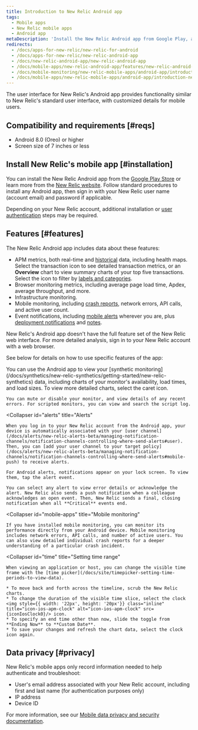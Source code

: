```yaml
---
title: Introduction to New Relic Android app
tags:
  - Mobile apps
  - New Relic mobile apps
  - Android app
metaDescription: 'Install the New Relic Android app from Google Play, and view your New Relic account''s apps, alert notifications, and more.'
redirects:
  - /docs/apps-for-new-relic/new-relic-for-android
  - /docs/apps-for-new-relic/new-relic-android-app
  - /docs/new-relic-android-app/new-relic-android-app
  - /docs/mobile-apps/new-relic-android-app/features/new-relic-android-app
  - /docs/mobile-monitoring/new-relic-mobile-apps/android-app/introduction-new-relic-android-app
  - /docs/mobile-apps/new-relic-mobile-apps/android-app/introduction-new-relic-android-app
---
```



The user interface for New Relic's Android app provides functionality similar to New Relic's standard user interface, with customized details for mobile users.

## Compatibility and requirements [#reqs]

* Android 8.0 (Oreo) or higher
* Screen size of 7 inches or less

## Install New Relic's mobile app [#installation]

You can install the New Relic Android app from the [Google Play Store](https://play.google.com/store/apps/details?id=com.newrelic.rpm "Link opens in a new window") or learn more from the [New Relic website](https://newrelic.com/mobility). Follow standard procedures to install any Android app, then sign in with your New Relic user name (account email) and password if applicable.

Depending on your New Relic account, additional installation or [user authentication](/docs/mobile-apps/new-relic-mobile-apps/authentication-alerts/user-settings-authentication) steps may be required.

## Features [#features]

The New Relic Android app includes data about these features:

* APM metrics, both real-time and [historical](#time) data, including health maps. Select the transaction <Icon name="fe-repeat"/>
  icon to see detailed transaction metrics, or an **Overview** chart to view summary charts of your top five transactions. Select the <Icon name="fe-filter"/>
  icon to filter by [labels and categories](/docs/data-analysis/user-interface-functions/labels-categories-organize-your-apps-servers).
* Browser monitoring metrics, including average page load time, Apdex, average throughput, and more.
* Infrastructure monitoring.
* Mobile monitoring, including [crash reports](/docs/mobile-monitoring/mobile-monitoring-ui/mobile-app-dashboards/mobile-apps-crash-dashboard), network errors, API calls, and active user count.
* Event notifications, including [mobile alerts](/docs/mobile-apps/new-relic-ios-app/features/ios-alerting) wherever you are, plus [deployment notifications](/docs/applications-menu/deployments-dashboard) and [notes](/docs/site/public-and-private-notes).

<Callout variant="important">
  New Relic's Android app doesn't have the full feature set of the New Relic web interface. For more detailed analysis, sign in to your New Relic account with a web browser.
</Callout>

See below for details on how to use specific features of the app:

<CollapserGroup>
  <Collapser
    id="synthetics"
    title="Synthetics"
  >
    You can use the Android app to view your [synthetic monitoring](/docs/synthetics/new-relic-synthetics/getting-started/new-relic-synthetics) data, including charts of your monitor's availability, load times, and load sizes. To view more detailed charts, select the caret <Icon name="fe-chevron-down"/>
    icon.

    You can mute or disable your monitor, and view details of any recent errors. For scripted monitors, you can view and search the script log.
  </Collapser>

  <Collapser
    id="alerts"
    title="Alerts"
  >
    When you log in to your New Relic account from the Android app, your device is automatically associated with your [user channel](/docs/alerts/new-relic-alerts-beta/managing-notification-channels/notification-channels-controlling-where-send-alerts#user). Then, you can [add your user channel to your target policy](/docs/alerts/new-relic-alerts-beta/managing-notification-channels/notification-channels-controlling-where-send-alerts#mobile-push) to receive alerts.

    For Android alerts, notifications appear on your lock screen. To view them, tap the alert event.

    You can select any alert to view error details or acknowledge the alert. New Relic also sends a push notification when a colleague acknowledges an open event. Then, New Relic sends a final, closing notification when all **Critical** events end.
  </Collapser>

  <Collapser
    id="mobile-apps"
    title="Mobile monitoring"
  >
    If you have installed mobile monitoring, you can monitor its performance directly from your Android device. Mobile monitoring includes network errors, API calls, and number of active users. You can also view detailed individual crash reports for a deeper understanding of a particular crash incident.
  </Collapser>

  <Collapser
    id="time"
    title="Setting time range"
  >
    When viewing an application or host, you can change the visible time frame with the [time picker](/docs/site/timepicker-setting-time-periods-to-view-data).

    * To move back and forth across the timeline, scrub the New Relic charts.
    * To change the duration of the visible time slice, select the clock <img style={{ width: '22px', height: '20px'}} class="inline" title="icon-ios-apm-clock" alt="icon-ios-apm-clock" src={iconIosClock0}/> icon.
    * To specify an end time other than now, slide the toggle from **Ending Now** to **Custom Date**.
    * To save your changes and refresh the chart data, select the clock icon again.
  </Collapser>
</CollapserGroup>

## Data privacy [#privacy]

New Relic's mobile apps only record information needed to help authenticate and troubleshoot:

* User's email address associated with your New Relic account, including first and last name (for authentication purposes only)
* IP address
* Device ID

For more information, see our [Mobile data privacy and security documentation](/docs/mobile-monitoring/new-relic-mobile/get-started/security-mobile-apps).
